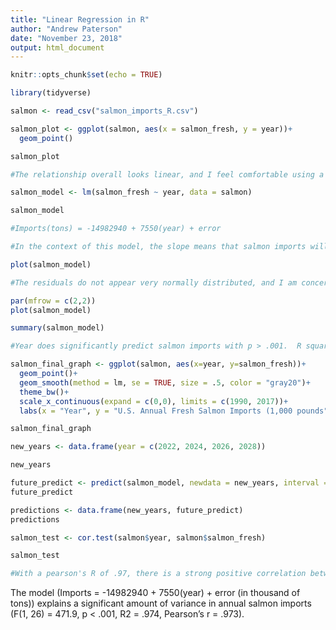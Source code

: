 ```yaml
---
title: "Linear Regression in R"
author: "Andrew Paterson"
date: "November 23, 2018"
output: html_document
---
```


```r
knitr::opts_chunk$set(echo = TRUE)
```

```r

library(tidyverse)

salmon <- read_csv("salmon_imports_R.csv")

```

```r

salmon_plot <- ggplot(salmon, aes(x = salmon_fresh, y = year))+
  geom_point()

salmon_plot

#The relationship overall looks linear, and I feel comfortable using a linear regression.

```

```r

salmon_model <- lm(salmon_fresh ~ year, data = salmon)

salmon_model

#Imports(tons) = -14982940 + 7550(year) + error

#In the context of this model, the slope means that salmon imports will grow by 7550 thousand per year.  The y-intercept in the context of this model means that there were -14982940 imports in 1990.  That is concerning because we know the US did not have negative net imports of salmon in 1990.  This means that this model will not be accurate to exptrapolate into the past to find salmon imports before 1990.
```

```r

plot(salmon_model)

#The residuals do not appear very normally distributed, and I am concerned about the heteroskedacity of the model. They are much more closely grouped on the left side of the model, and much more widely groued on the right side.

par(mfrow = c(2,2))
plot(salmon_model)

```

```r

summary(salmon_model)

#Year does significantly predict salmon imports with p > .001.  R squared describes the percentage of variance in y is explained by the x value (year). Here, 94% of the variation in imports in explained by the year. About 6% of the variation is not explained by year.

```

```r

salmon_final_graph <- ggplot(salmon, aes(x=year, y=salmon_fresh))+
  geom_point()+
  geom_smooth(method = lm, se = TRUE, size = .5, color = "gray20")+
  theme_bw()+
  scale_x_continuous(expand = c(0,0), limits = c(1990, 2017))+
  labs(x = "Year", y = "U.S. Annual Fresh Salmon Imports (1,000 pounds")

salmon_final_graph

```

```r

new_years <- data.frame(year = c(2022, 2024, 2026, 2028))

new_years

```

```r

future_predict <- predict(salmon_model, newdata = new_years, interval = "confidence")
future_predict

predictions <- data.frame(new_years, future_predict)
predictions

```

```r

salmon_test <- cor.test(salmon$year, salmon$salmon_fresh)

salmon_test

#With a pearson's R of .97, there is a strong positive correlation between year and the volume of fresh salmon imports.

```

The model (Imports = -14982940 + 7550(year) + error (in thousand of tons)) explains a significant amount of variance in annual salmon imports (F(1, 26) = 471.9, p < .001, R2 = .974, Pearson's r = .973).
